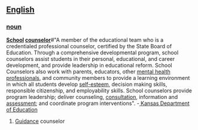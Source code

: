 {{wikipedia}}
==[[English]]==
===[[noun]]===
'''[[School]] [[counselor]]'''#"A member of the educational team who is a credentialed professional counselor, certified by the State Board of Education. Through a comprehensive developmental program, school counselors assist students in their personal, educational, and career development, and provide leadership in educational reform. School Counselors also work with parents, educators, other [[mental health]] [[professionals]], and community members to provide a learning environment in which all students develop [[self-esteem]], decision making skills, responsible citizenship, and employability skills. School counselors provide program leadership; deliver counseling, [[consultation]], information and [[assessment]]; and coordinate program interventions". -[[http://www.ksde.org/outcomes/2ksgloss.html| Kansas Department of Education]]

#[[Guidance]] counselor